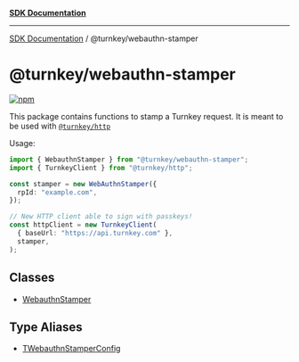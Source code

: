[**SDK Documentation**](../../README.mdx)

***

[SDK Documentation](../../packages.mdx) / @turnkey/webauthn-stamper

# @turnkey/webauthn-stamper

[![npm](https://img.shields.io/npm/v/@turnkey/webauthn-stamper?color=%234C48FF)](https://www.npmjs.com/package/@turnkey/webauthn-stamper)

This package contains functions to stamp a Turnkey request. It is meant to be used with [`@turnkey/http`](https://www.npmjs.com/package/@turnkey/http)

Usage:

```ts
import { WebauthnStamper } from "@turnkey/webauthn-stamper";
import { TurnkeyClient } from "@turnkey/http";

const stamper = new WebAuthnStamper({
  rpId: "example.com",
});

// New HTTP client able to sign with passkeys!
const httpClient = new TurnkeyClient(
  { baseUrl: "https://api.turnkey.com" },
  stamper,
);
```

## Classes

- [WebauthnStamper](classes/WebauthnStamper.mdx)

## Type Aliases

- [TWebauthnStamperConfig](type-aliases/TWebauthnStamperConfig.mdx)

